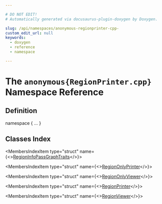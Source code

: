 ```yaml
---

# DO NOT EDIT!
# Automatically generated via docusaurus-plugin-doxygen by Doxygen.

slug: /api/namespaces/anonymous-regionprinter-cpp-
custom_edit_url: null
keywords:
  - doxygen
  - reference
  - namespace

---
```





# The `anonymous{RegionPrinter.cpp}` Namespace Reference

<DoxygenPage pluginConfig={pluginConfig}>



## Definition

<CodeBlock>namespace &#123; ... &#125;</CodeBlock>

## Classes Index

<MembersIndex>

<MembersIndexItem
  type="struct"
  name={<><a href="/docs/api/structs/anonymous-namespace-regionprinter-cpp-/regioninfopassgraphtraits">RegionInfoPassGraphTraits</a></>}>
</MembersIndexItem>

<MembersIndexItem
  type="struct"
  name={<><a href="/docs/api/structs/anonymous-namespace-regionprinter-cpp-/regiononlyprinter">RegionOnlyPrinter</a></>}>
</MembersIndexItem>

<MembersIndexItem
  type="struct"
  name={<><a href="/docs/api/structs/anonymous-namespace-regionprinter-cpp-/regiononlyviewer">RegionOnlyViewer</a></>}>
</MembersIndexItem>

<MembersIndexItem
  type="struct"
  name={<><a href="/docs/api/structs/anonymous-namespace-regionprinter-cpp-/regionprinter">RegionPrinter</a></>}>
</MembersIndexItem>

<MembersIndexItem
  type="struct"
  name={<><a href="/docs/api/structs/anonymous-namespace-regionprinter-cpp-/regionviewer">RegionViewer</a></>}>
</MembersIndexItem>

</MembersIndex>


</DoxygenPage>
